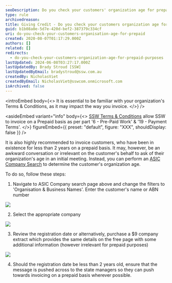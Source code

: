 ```yaml
---
seoDescription: Do you check your customers' organization age for prepaid purposes? Learn how to determine a customer's organization age and ensure timely invoicing with ASIC Company Search.
type: rule
archivedreason:
title: Giving Credit - Do you check your customers organization age for prepaid purposes?
guid: b1b08a0e-5d7e-420d-bef2-387379c334cf
uri: do-you-check-your-customers-organisation-age-for-prepaid
created: 2020-08-07T01:17:29.000Z
authors: []
related: []
redirects:
  - do-you-check-your-customers-organization-age-for-prepaid-purposes
lastUpdated: 2024-06-08T03:27:17.000Z
lastUpdatedBy: Brady Stroud [SSW]
lastUpdatedByEmail: bradystroud@ssw.com.au
createdBy: NicholasViet
createdByEmail: NicholasViet@sswcom.onmicrosoft.com
isArchived: false
---
```


<introEmbed
  body={<>
It is essential to be familiar with your organization's Terms & Conditions, as it may impact the way you invoice.
  </>}
/>

<asideEmbed
  variant="info"
  body={<>
    [SSW Terms & Conditions](https://ssw.com.au/ssw/Consulting/Terms-and-Conditions/) allow SSW to invoice on a Prepaid basis as per part '6 - Pre-Paid Work' & '19 - Payment Terms'.
  </>}
  figureEmbed={{
    preset: "default",
    figure: "XXX",
    shouldDisplay: false
  }}
/>


It is also highly recommended to invoice customers, who have been in existence for less than 2 years on a prepaid basis. It may, however, be an awkward conversation or irrelevant on the customer's behalf to ask of their organization's age in an initial meeting. Instead, you can perform an [ASIC Company Search](https://connectonline.asic.gov.au/RegistrySearch) to determine the customer's organization age.

To do so, follow these steps:

1. Navigate to ASIC Company search page above and change the filters to 'Organisation & Business Names'. Enter the customer's name or ABN number

![](/uploads/rules/do-you-check-your-customers-organisation-age-for-prepaid/2020-08-07_11-42-16.png)

2. Select the appropriate company

![](/uploads/rules/do-you-check-your-customers-organisation-age-for-prepaid/2020-08-07_11-48-14.png)

3. Review the registration date or alternatively, purchase a $9 company extract which provides the same details on the free page with some additional information (however irrelevant for prepaid purposes)

![](/uploads/rules/do-you-check-your-customers-organisation-age-for-prepaid/2020-08-07_11-56-41655.png)

4. Should the registration date be less than 2 years old, ensure that the message is pushed across to the state managers so they can push towards invoicing on a prepaid basis wherever possible.
